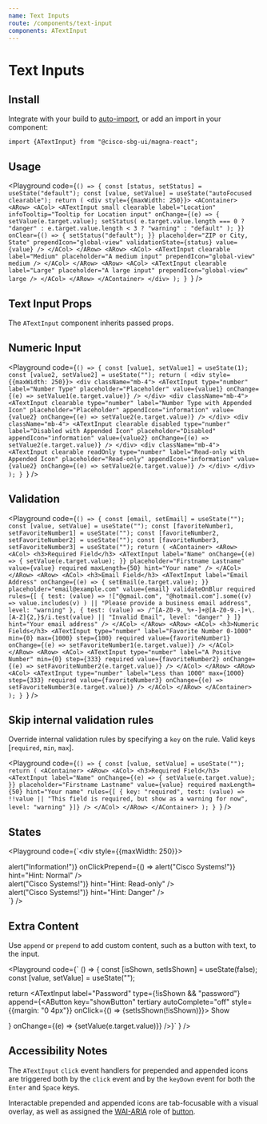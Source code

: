 ```yaml
---
name: Text Inputs
route: /components/text-input
components: ATextInput
---
```


# Text Inputs

## Install

Integrate with your build to [auto-import](/#integrating), or add an import in your component:

```
import {ATextInput} from "@cisco-sbg-ui/magna-react";
```

## Usage

<Playground
  code={`() => {
  const [status, setStatus] = useState("default");
  const [value, setValue] = useState("autoFocused clearable");
  return (
    <div style={{maxWidth: 250}}>
      <AContainer>
          <ARow>
            <ACol>
              <ATextInput
                small
                clearable
                label="Location"
                infoTooltip="Tooltip for Location input"
                onChange={(e) => {
                  setValue(e.target.value);
                  setStatus(
                    e.target.value.length === 0
                      ? "danger"
                      : e.target.value.length < 3
                      ? "warning"
                      : "default"
                  );
                }}
                onClear={() => {
                  setStatus("default");
                }}
                placeholder="ZIP or City, State"
                prependIcon="global-view"
                validationState={status}
                value={value}
              />
            </ACol>
          </ARow>
          <ARow>
            <ACol>
              <ATextInput
                clearable
                label="Medium"
                placeholder="A medium input"
                prependIcon="global-view"
                medium
              />
            </ACol>
          </ARow>
          <ARow>
            <ACol>
              <ATextInput
                clearable
                label="Large"
                placeholder="A large input"
                prependIcon="global-view"
                large
              />
            </ACol>
          </ARow>
      </AContainer>
    </div>
  );
}
`}
/>

## Text Input Props

The `ATextInput` component inherits passed props.

<Props of="ATextInput" />

## Numeric Input

<Playground
  code={`() => {
  const [value1, setValue1] = useState(1);
  const [value2, setValue2] = useState("");
  return (
    <div style={{maxWidth: 250}}>
      <div className="mb-4">
        <ATextInput
          type="number"
          label="Number Type"
          placeholder="Placeholder"
          value={value1}
          onChange={(e) => setValue1(e.target.value)}
        />
      </div>
      <div className="mb-4">
        <ATextInput
          clearable
          type="number"
          label="Number Type with Appended Icon"
          placeholder="Placeholder"
          appendIcon="information"
          value={value2}
          onChange={(e) => setValue2(e.target.value)}
        />
      </div>
      <div className="mb-4">
        <ATextInput
          clearable
          disabled
          type="number"
          label="Disabled with Appended Icon"
          placeholder="Disabled"
          appendIcon="information"
          value={value2}
          onChange={(e) => setValue2(e.target.value)}
        />
      </div>
      <div className="mb-4">
        <ATextInput
          clearable
          readOnly
          type="number"
          label="Read-only with Appended Icon"
          placeholder="Read-only"
          appendIcon="information"
          value={value2}
          onChange={(e) => setValue2(e.target.value)}
        />
      </div>
    </div>
  );
}
`}
/>

## Validation

<Playground
  code={`() => {
  const [email, setEmail] = useState("");
  const [value, setValue] = useState("");
  const [favoriteNumber1, setFavoriteNumber1] = useState("");
  const [favoriteNumber2, setFavoriteNumber2] = useState("");
  const [favoriteNumber3, setFavoriteNumber3] = useState("");
  return (
    <AContainer>
      <ARow>
        <ACol>
          <h3>Required Field</h3>
          <ATextInput
            label="Name"
            onChange={(e) => {
              setValue(e.target.value);
            }}
            placeholder="Firstname Lastname"
            value={value}
            required
            maxLength={50}
            hint="Your name"
          />
        </ACol>
      </ARow>
      <ARow>
        <ACol>
          <h3>Email Field</h3>
          <ATextInput
            label="Email Address"
            onChange={(e) => {
              setEmail(e.target.value);
            }}
            placeholder="email@example.com"
            value={email}
            validateOnBlur
            required
            rules={[
              {
                test: (value) =>
                  !["@gmail.com", "@hotmail.com"].some((v) =>
                    value.includes(v)
                  ) || "Please provide a business email address",
                level: "warning"
              },
              {
                test: (value) =>
                  /^[A-Z0-9._%+-]+@[A-Z0-9.-]+\.[A-Z]{2,}$/i.test(value) ||
                  "Invalid Email",
                level: "danger"
              }
            ]}
            hint="Your email address"
          />
        </ACol>
      </ARow>
      <ARow>
        <ACol>
          <h3>Numeric Fields</h3>
          <ATextInput
            type="number"
            label="Favorite Number 0-1000"
            min={0}
            max={1000}
            step={100}
            required
            value={favoriteNumber1}
            onChange={(e) => setFavoriteNumber1(e.target.value)}
          />
        </ACol>
      </ARow>
      <ARow>
        <ACol>
          <ATextInput
            type="number"
            label="A Positive Number"
            min={0}
            step={333}
            required
            value={favoriteNumber2}
            onChange={(e) => setFavoriteNumber2(e.target.value)}
          />
        </ACol>
      </ARow>
      <ARow>
        <ACol>
          <ATextInput
            type="number"
            label="Less than 1000"
            max={1000}
            step={333}
            required
            value={favoriteNumber3}
            onChange={(e) => setFavoriteNumber3(e.target.value)}
          />
        </ACol>
      </ARow>
    </AContainer>
  );
}
`}
/>

## Skip internal validation rules

Override internal validation rules by specifying a `key` on the rule. Valid keys [`required`, `min`, `max`].

<Playground
  code={`() => {
  const [value, setValue] = useState("");
  return (
    <AContainer>
      <ARow>
        <ACol>
          <h3>Required Field</h3>
          <ATextInput
            label="Name"
            onChange={(e) => {
              setValue(e.target.value);
            }}
            placeholder="Firstname Lastname"
            value={value}
            required
            maxLength={50}
            hint="Your name"
            rules={[
              {
              key: "required",
                test: (value) => !!value || "This field is required, but show as a warning for now",
                level: "warning"
              }]}
          />
        </ACol>
      </ARow>
  </AContainer>
  );
}
`}
/>

## States

<Playground
  code={`<div style={{maxWidth: 250}}>
  <div className="mb-4">
    <ATextInput label="Label" placeholder="Normal" />
  </div>
  <div className="mb-4">
    <ATextInput
      label="Label"
      placeholder="Normal"
      prependIcon="cisco"
      appendIcon="information"
      onClickAppend={() => alert("Information!")}
      onClickPrepend={() => alert("Cisco Systems!")}
      hint="Hint: Normal"
    />
  </div>
  <div className="mb-4">
    <ATextInput label="Label" placeholder="Disabled" disabled value="test"/>
  </div>
  <div className="mb-4">
    <ATextInput
      label="Label"
      placeholder="Disabled"
      disabled
      prependIcon="cisco"
      appendIcon="information"
      hint="Hint: Disabled"
    />
  </div>
  <div className="mb-4">
    <ATextInput label="Label" placeholder="Read-only State" readOnly />
  </div>
  <div className="mb-4">
    <ATextInput
      label="Label"
      placeholder="Read-only State"
      readOnly
      prependIcon="cisco"
      appendIcon="information"
      onClickPrepend={() => alert("Cisco Systems!")}
      hint="Hint: Read-only"
    />
  </div>
  <div className="mb-4">
    <ATextInput
      label="Label"
      validationState="warning"
      placeholder="Warning State"
    />
  </div>
  <div className="mb-4">
    <ATextInput
      label="Label"
      validationState="warning"
      placeholder="Warning"
      prependIcon="cisco"
      appendIcon="information"
      hint="Hint: Warning"
    />
  </div>
  <div className="mb-4">
    <ATextInput
      label="Label"
      validationState="danger"
      placeholder="Danger State"
    />
  </div>
  <div className="mb-4">
    <ATextInput
      label="Label"
      validationState="danger"
      placeholder="Danger State"
      prependIcon="cisco"
      appendIcon="information"
      onClickPrepend={() => alert("Cisco Systems!")}
      hint="Hint: Danger"
    />
  </div>
</div>
`}
/>

## Extra Content

Use `append` or `prepend` to add custom content, such as a button with text, to the input.

<Playground
  code={`
  () => {
  const [isShown, setIsShown] = useState(false);
  const [value, setValue] = useState("");

return <ATextInput
label="Password"
type={!isShown && "password"}
append={<AButton
key="showButton"
tertiary
autoComplete="off"
style={{margin: "0 4px"}}
onClick={() => {setIsShown(!isShown)}}>
Show

 </AButton>}
onChange={(e) => {setValue(e.target.value)}}
/>}`
}
/>

## Accessibility Notes

The `ATextInput` `click` event handlers for prepended and appended icons are triggered both by the `click` event and by the `keyDown` event for both the `Enter` and `Space` keys.

Interactable prepended and appended icons are tab-focusable with a visual overlay, as well as assigned the [WAI-ARIA](https://www.w3.org/WAI/standards-guidelines/aria/) role of [button](https://www.w3.org/TR/wai-aria/#button).
